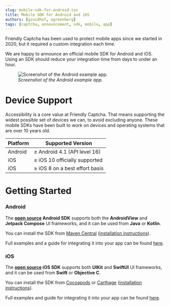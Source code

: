 ```yaml
---
slug: mobile-sdk-for-android-ios
title: Mobile SDK for Android and iOS
authors: [gzuidhof, agreenberg]
tags: [captcha, announcement, sdk, mobile, app]
---
```


Friendly Captcha has been used to protect mobile apps since we started in 2020, but it required a custom integration each time.

We are happy to announce an official mobile SDK for Android and iOS. Using an SDK should reduce your integration time from days to under an hour.


<figure style={{ textAlign: "center" }}>
  <img
    alt="Screenshot of the Android example app."
    src={AndroidScreenshot}
    style={{ maxHeight: 600 }}
  />
  <figcaption><em>Screenshot of the Android example app.</em></figcaption>
</figure>

# Device Support

Accessibility is a core value at Friendly Captcha. That means supporting the widest possible set of devices we can, to avoid excluding anyone. These mobile SDKs have been built to work on devices and operating systems that are over 10 years old.

| **Platform** | **Supported Version** |
| --- | --- |
| Android | ≥ Android 4.1 (API level 16) |
| iOS | ≥ iOS 10 officially supported |
| iOS | ≥ iOS 8 on a best effort basis |

# Getting Started

### Android

The **[open source](https://github.com/FriendlyCaptcha/friendly-captcha-android) Android SDK** supports both the **AndroidView** and **Jetpack Compose** UI frameworks, and it can be used from **Java** or **Kotlin**.

You can install the SDK from [Maven Central](https://central.sonatype.com/artifact/com.friendlycaptcha.android/friendly-captcha-android) ([installation instructions](https://github.com/FriendlyCaptcha/friendly-captcha-android?tab=readme-ov-file#installation)).

Full examples and a guide for integrating it into your app can be found [here](https://github.com/FriendlyCaptcha/friendly-captcha-android?tab=readme-ov-file#usage).

### iOS

The **[open source](https://github.com/FriendlyCaptcha/friendly-captcha-ios) iOS SDK** supports both **UIKit** and **SwiftUI** UI frameworks, and it can be used from **Swift** or **Objective C**.

You can install the SDK from [Cocoapods](https://cocoapods.org/pods/FriendlyCaptcha) or [Carthage](https://github.com/FriendlyCaptcha/friendly-captcha-ios?tab=readme-ov-file#carthage) ([installation instructions](https://github.com/FriendlyCaptcha/friendly-captcha-ios?tab=readme-ov-file#installation)).

Full examples and guide for integrating it into your app can be found [here](https://github.com/FriendlyCaptcha/friendly-captcha-ios/tree/main/Example).